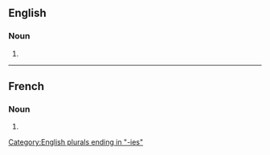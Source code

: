 ==English==

===Noun===
{{head|en|noun form}}

# {{plural of|en|sacristy}}

[[Category:English plurals ending in "-ies"]]

----

==French==

===Noun===
{{head|fr|noun form|g=f}}

# {{plural of|fr|sacristie}}